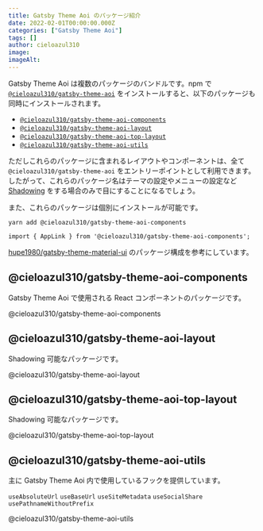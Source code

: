 ```yaml
---
title: Gatsby Theme Aoi のパッケージ紹介
date: 2022-02-01T00:00:00.000Z
categories: ["Gatsby Theme Aoi"]
tags: []
author: cieloazul310
image: 
imageAlt: 
---
```



Gatsby Theme Aoi は複数のパッケージのバンドルです。npm で [`@cieloazul310/gatsby-theme-aoi`] をインストールすると、以下のパッケージも同時にインストールされます。

- [`@cieloazul310/gatsby-theme-aoi-components`]
- [`@cieloazul310/gatsby-theme-aoi-layout`]
- [`@cieloazul310/gatsby-theme-aoi-top-layout`]
- [`@cieloazul310/gatsby-theme-aoi-utils`]

ただしこれらのパッケージに含まれるレイアウトやコンポーネントは、全て `@cieloazul310/gatsby-theme-aoi` をエントリーポイントとして利用できます。したがって、これらのパッケージ名はテーマの設定やメニューの設定など [Shadowing] をする場合のみで目にすることになるでしょう。

また、これらのパッケージは個別にインストールが可能です。

```shell
yarn add @cieloazul310/gatsby-theme-aoi-components
```

```tsx
import { AppLink } from '@cieloazul310/gatsby-theme-aoi-components';
```

[hupe1980/gatsby-theme-material-ui](https://github.com/hupe1980/gatsby-theme-material-ui) のパッケージ構成を参考にしています。

## @cieloazul310/gatsby-theme-aoi-components

Gatsby Theme Aoi で使用される React コンポーネントのパッケージです。

<PanelLink href="https://github.com/cieloazul310/gatsby-aoi/tree/main/packages/gatsby-theme-aoi-components">@cieloazul310/gatsby-theme-aoi-components</PanelLink>

## @cieloazul310/gatsby-theme-aoi-layout

Shadowing 可能なパッケージです。

<PanelLink href="https://github.com/cieloazul310/gatsby-aoi/tree/main/packages/gatsby-theme-aoi-layout">@cieloazul310/gatsby-theme-aoi-layout</PanelLink>

## @cieloazul310/gatsby-theme-aoi-top-layout

Shadowing 可能なパッケージです。

<PanelLink href="https://github.com/cieloazul310/gatsby-aoi/tree/main/packages/gatsby-theme-aoi-top-layout">@cieloazul310/gatsby-theme-aoi-top-layout</PanelLink>

## @cieloazul310/gatsby-theme-aoi-utils

主に Gatsby Theme Aoi 内で使用しているフックを提供しています。

`useAbsoluteUrl` `useBaseUrl` `useSiteMetadata` `useSocialShare` `usePathnameWithoutPrefix`

<PanelLink href="https://github.com/cieloazul310/gatsby-aoi/tree/main/packages/gatsby-theme-aoi-utils">@cieloazul310/gatsby-theme-aoi-utils</PanelLink>

[Gatsby]: https://gatsbyjs.com/ "Gatsby"
[MUI]: https://mui.org/ "MUI"
[TypeScript]: https://typescriptlang.org/ "TypeScript"

[Gatsby テーマ]: https://gatsbyjs.com/docs/themes/ "Themes"
[Gatsby スターター]: https://www.gatsbyjs.com/docs/starters/ "Gatsby Starters"
[Shadowing]: https://www.gatsbyjs.com/docs/how-to/plugins-and-themes/shadowing/ "Shadowing in Gatsby Themes"
[Gatsby Link]: https://www.gatsbyjs.com/docs/reference/built-in-components/gatsby-link/ "Gatsby Link API"

[`@cieloazul310/gatsby-theme-aoi`]: https://github.com/cieloazul310/gatsby-aoi/tree/main/packages/gatsby-theme-aoi
[`@cieloazul310/gatsby-theme-aoi-components`]: https://github.com/cieloazul310/gatsby-aoi/tree/main/packages/gatsby-theme-aoi-components
[`@cieloazul310/gatsby-theme-aoi-layout`]: https://github.com/cieloazul310/gatsby-aoi/tree/main/packages/gatsby-theme-aoi-layout
[`@cieloazul310/gatsby-theme-aoi-top-layout`]: https://github.com/cieloazul310/gatsby-aoi/tree/main/packages/gatsby-theme-aoi-top-layout
[`@cieloazul310/gatsby-theme-aoi-utils`]: https://github.com/cieloazul310/gatsby-aoi/tree/main/packages/gatsby-theme-aoi-utils
